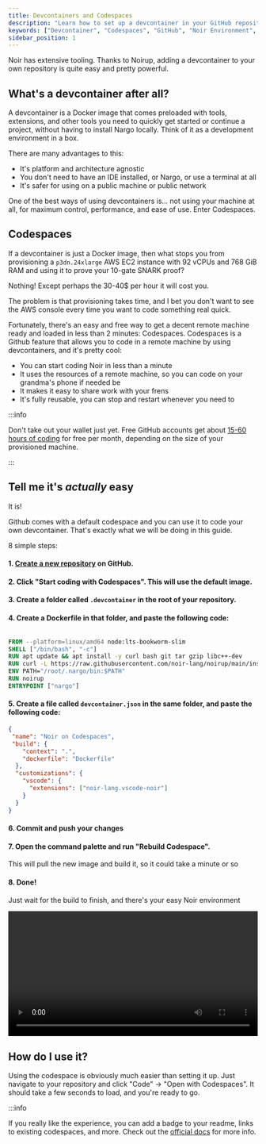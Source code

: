 ```yaml
---
title: Devcontainers and Codespaces
description: "Learn how to set up a devcontainer in your GitHub repository for a seamless coding experience with Codespaces. Follow our easy 8-step guide to create your own Noir environment without installing Nargo locally."
keywords: ["Devcontainer", "Codespaces", "GitHub", "Noir Environment", "Docker Image", "Development Environment", "Remote Coding", "GitHub Codespaces", "Noir Programming", "Nargo", "VSCode Extensions", "Noirup"]
sidebar_position: 1
---
```


Noir has extensive tooling. Thanks to Noirup, adding a devcontainer to your own repository is quite easy and pretty powerful.

## What's a devcontainer after all?

A devcontainer is a Docker image that comes preloaded with tools, extensions, and other tools you need to quickly get started or continue a project, without having to install Nargo locally. Think of it as a development environment in a box.

There are many advantages to this:

- It's platform and architecture agnostic
- You don't need to have an IDE installed, or Nargo, or use a terminal at all
- It's safer for using on a public machine or public network

One of the best ways of using devcontainers is... not using your machine at all, for maximum control, performance, and ease of use.
Enter Codespaces.

## Codespaces

If a devcontainer is just a Docker image, then what stops you from provisioning a `p3dn.24xlarge` AWS EC2 instance with 92 vCPUs and 768 GiB RAM and using it to prove your 10-gate SNARK proof? 

Nothing! Except perhaps the 30-40$ per hour it will cost you. 

The problem is that provisioning takes time, and I bet you don't want to see the AWS console every time you want to code something real quick.

Fortunately, there's an easy and free way to get a decent remote machine ready and loaded in less than 2 minutes: Codespaces. Codespaces is a Github feature that allows you to code in a remote machine by using devcontainers, and it's pretty cool:

- You can start coding Noir in less than a minute
- It uses the resources of a remote machine, so you can code on your grandma's phone if needed be
- It makes it easy to share work with your frens
- It's fully reusable, you can stop and restart whenever you need to

:::info

Don't take out your wallet just yet. Free GitHub accounts get about [15-60 hours of coding](https://github.com/features/codespaces) for free per month, depending on the size of your provisioned machine.

:::

## Tell me it's _actually_ easy

It is!

Github comes with a default codespace and you can use it to code your own devcontainer. That's exactly what we will be doing in this guide.

8 simple steps:

#### 1. <a href="https://github.com/new" target="_blank">Create a new repository</a> on GitHub.

#### 2. Click "Start coding with Codespaces". This will use the default image.

#### 3. Create a folder called `.devcontainer` in the root of your repository.

#### 4. Create a Dockerfile in that folder, and paste the following code:

```dockerfile

FROM --platform=linux/amd64 node:lts-bookworm-slim
SHELL ["/bin/bash", "-c"]
RUN apt update && apt install -y curl bash git tar gzip libc++-dev
RUN curl -L https://raw.githubusercontent.com/noir-lang/noirup/main/install | bash
ENV PATH="/root/.nargo/bin:$PATH"
RUN noirup
ENTRYPOINT ["nargo"]

```
#### 5. Create a file called `devcontainer.json` in the same folder, and paste the following code:

```json
{
 "name": "Noir on Codespaces",
 "build": {
    "context": ".",
    "dockerfile": "Dockerfile"
  },
  "customizations": {
    "vscode": {
      "extensions": ["noir-lang.vscode-noir"]
    }
  }
}
```
#### 6. Commit and push your changes

#### 7. Open the command palette and run "Rebuild Codespace". 
This will pull the new image and build it, so it could take a minute or so

#### 8. Done! 
Just wait for the build to finish, and there's your easy Noir environment

<video width="100%" height="auto" controls>
  <source src={require('@site/static/video/how-tos/devcontainer.mp4').default} type="video/mp4" />
  Your browser does not support the video tag.
</video>

## How do I use it?

Using the codespace is obviously much easier than setting it up. 
Just navigate to your repository and click "Code" -> "Open with Codespaces". It should take a few seconds to load, and you're ready to go.

:::info

If you really like the experience, you can add a badge to your readme, links to existing codespaces, and more. 
Check out the [official docs](https://docs.github.com/en/codespaces/setting-up-your-project-for-codespaces/setting-up-your-repository/facilitating-quick-creation-and-resumption-of-codespaces) for more info.
